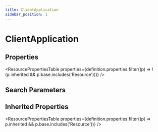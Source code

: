 ```yaml
---
title: ClientApplication
sidebar_position: 1
---
```



# ClientApplication

<Tabs queryString="section">
<TabItem value="schema" label="Schema" default>

## Properties

<ResourcePropertiesTable
  properties={definition.properties.filter((p) => !(p.inherited && p.base.includes('Resource')))}
/>

## Search Parameters

<SearchParamsTable searchParams={definition.searchParameters} />

## Inherited Properties

<ResourcePropertiesTable properties={definition.properties.filter((p) => p.inherited && p.base.includes('Resource'))} />

</TabItem>
  
  


</Tabs>
